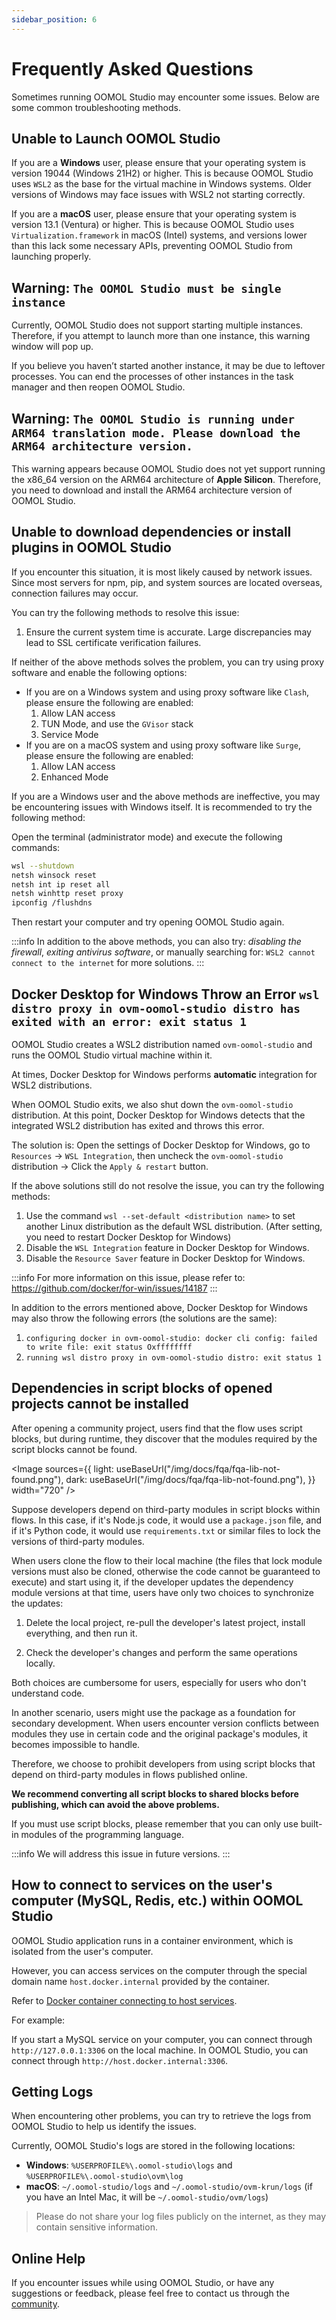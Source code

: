 ```yaml
---
sidebar_position: 6
---
```



# Frequently Asked Questions

Sometimes running OOMOL Studio may encounter some issues. Below are some common troubleshooting methods.

## Unable to Launch OOMOL Studio

If you are a **Windows** user, please ensure that your operating system is version 19044 (Windows 21H2) or higher. This is because OOMOL Studio uses `WSL2` as the base for the virtual machine in Windows systems. Older versions of Windows may face issues with WSL2 not starting correctly.

If you are a **macOS** user, please ensure that your operating system is version 13.1 (Ventura) or higher. This is because OOMOL Studio uses `Virtualization.framework` in macOS (Intel) systems, and versions lower than this lack some necessary APIs, preventing OOMOL Studio from launching properly.

## Warning: `The OOMOL Studio must be single instance`

Currently, OOMOL Studio does not support starting multiple instances. Therefore, if you attempt to launch more than one instance, this warning window will pop up.

If you believe you haven’t started another instance, it may be due to leftover processes. You can end the processes of other instances in the task manager and then reopen OOMOL Studio.

## Warning: `The OOMOL Studio is running under ARM64 translation mode. Please download the ARM64 architecture version.`

This warning appears because OOMOL Studio does not yet support running the x86_64 version on the ARM64 architecture of **Apple Silicon**. Therefore, you need to download and install the ARM64 architecture version of OOMOL Studio.

## Unable to download dependencies or install plugins in OOMOL Studio

If you encounter this situation, it is most likely caused by network issues. Since most servers for npm, pip, and system sources are located overseas, connection failures may occur.

You can try the following methods to resolve this issue:

1. Ensure the current system time is accurate. Large discrepancies may lead to SSL certificate verification failures.

If neither of the above methods solves the problem, you can try using proxy software and enable the following options:

- If you are on a Windows system and using proxy software like `Clash`, please ensure the following are enabled:
  1. Allow LAN access
  2. TUN Mode, and use the `GVisor` stack
  3. Service Mode
- If you are on a macOS system and using proxy software like `Surge`, please ensure the following are enabled:
  1. Allow LAN access
  2. Enhanced Mode

If you are a Windows user and the above methods are ineffective, you may be encountering issues with Windows itself. It is recommended to try the following method:

Open the terminal (administrator mode) and execute the following commands:

```bash
wsl --shutdown
netsh winsock reset
netsh int ip reset all
netsh winhttp reset proxy
ipconfig /flushdns
```

Then restart your computer and try opening OOMOL Studio again.

:::info
In addition to the above methods, you can also try: _disabling the firewall_, _exiting antivirus software_, or manually searching for: `WSL2 cannot connect to the internet` for more solutions.
:::

## Docker Desktop for Windows Throw an Error `wsl distro proxy in ovm-oomol-studio distro has exited with an error: exit status 1`

OOMOL Studio creates a WSL2 distribution named `ovm-oomol-studio` and runs the OOMOL Studio virtual machine within it.

At times, Docker Desktop for Windows performs **automatic** integration for WSL2 distributions.

When OOMOL Studio exits, we also shut down the `ovm-oomol-studio` distribution. At this point, Docker Desktop for Windows detects that the integrated WSL2 distribution has exited and throws this error.

The solution is: Open the settings of Docker Desktop for Windows, go to `Resources` -> `WSL Integration`, then uncheck the `ovm-oomol-studio` distribution -> Click the `Apply & restart` button.

If the above solutions still do not resolve the issue, you can try the following methods:

1. Use the command `wsl --set-default <distribution name>` to set another Linux distribution as the default WSL distribution. (After setting, you need to restart Docker Desktop for Windows)
2. Disable the `WSL Integration` feature in Docker Desktop for Windows.
3. Disable the `Resource Saver` feature in Docker Desktop for Windows.

:::info
For more information on this issue, please refer to: https://github.com/docker/for-win/issues/14187
:::

In addition to the errors mentioned above, Docker Desktop for Windows may also throw the following errors (the solutions are the same):

1. `configuring docker in ovm-oomol-studio: docker cli config: failed to write file: exit status Oxffffffff`
2. `running wsl distro proxy in ovm-oomol-studio distro: exit status 1`

## Dependencies in script blocks of opened projects cannot be installed

After opening a community project, users find that the flow uses script blocks, but during runtime, they discover that the modules required by the script blocks cannot be found.

<Image
  sources={{
    light: useBaseUrl("/img/docs/fqa/fqa-lib-not-found.png"),
    dark: useBaseUrl("/img/docs/fqa/fqa-lib-not-found.png"),
  }}
  width="720"
/>

Suppose developers depend on third-party modules in script blocks within flows. In this case, if it's Node.js code, it would use a `package.json` file, and if it's Python code, it would use `requirements.txt` or similar files to lock the versions of third-party modules.

When users clone the flow to their local machine (the files that lock module versions must also be cloned, otherwise the code cannot be guaranteed to execute) and start using it, if the developer updates the dependency module versions at that time, users have only two choices to synchronize the updates:

1. Delete the local project, re-pull the developer's latest project, install everything, and then run it.

2. Check the developer's changes and perform the same operations locally.

Both choices are cumbersome for users, especially for users who don't understand code.

In another scenario, users might use the package as a foundation for secondary development. When users encounter version conflicts between modules they use in certain code and the original package's modules, it becomes impossible to handle.

Therefore, we choose to prohibit developers from using script blocks that depend on third-party modules in flows published online.

**We recommend converting all script blocks to shared blocks before publishing, which can avoid the above problems.**

If you must use script blocks, please remember that you can only use built-in modules of the programming language.

:::info
We will address this issue in future versions.
:::

## How to connect to services on the user's computer (MySQL, Redis, etc.) within OOMOL Studio

OOMOL Studio application runs in a container environment, which is isolated from the user's computer.

However, you can access services on the computer through the special domain name `host.docker.internal` provided by the container.

Refer to [Docker container connecting to host services](https://docs.docker.com/desktop/features/networking/#i-want-to-connect-from-a-container-to-a-service-on-the-host).

For example:

If you start a MySQL service on your computer, you can connect through `http://127.0.0.1:3306` on the local machine. In OOMOL Studio, you can connect through `http://host.docker.internal:3306`.

## Getting Logs

When encountering other problems, you can try to retrieve the logs from OOMOL Studio to help us identify the issues.

Currently, OOMOL Studio's logs are stored in the following locations:

- **Windows**: `%USERPROFILE%\.oomol-studio\logs` and `%USERPROFILE%\.oomol-studio\ovm\log`
- **macOS**: `~/.oomol-studio/logs` and `~/.oomol-studio/ovm-krun/logs` (if you have an Intel Mac, it will be `~/.oomol-studio/ovm/logs`)

> Please do not share your log files publicly on the internet, as they may contain sensitive information.

## Online Help

If you encounter issues while using OOMOL Studio, or have any suggestions or feedback, please feel free to contact us through the [community](https://oomol.com/community).
